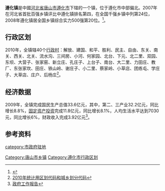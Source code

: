 {{中国乡级行政区
|行政区全称 = 遵化镇
|景观照片文件名 = 
|景观照片描述 = 
|汉语拼音 = 
|其他语言 = 
|其他语言名称 = 
|位置图文件名 = 
|位置图描述 = 
|自定义图片=
|上级行政区 = [[河北省|河北省]][[唐山市|唐山市]][[遵化市|遵化市]]
|行政区类别 = [[镇|镇]]
|行政区划代码 = 130281100
|行政区划 = 40
|村委会 = 40
|居委会 = 
|建置时间 = 1953年
|领导职位 = 
|领导名称 = 
|政府驻地 =
|毗邻 = 
|地理坐标 = 
|总面积 = 31.48平方千米
|总人口 = 3.7万
|户籍人口 = 
|户籍人口年份 = 
|常住人口 = 
|常住人口年份 = 
|人口密度 = 
|GDP = 33.6亿
|GDP年份 = 2009
|邮政编码 = 064200
|电话区号 = 0315
|官方网站 = 
|网站名称 = 
}}
'''遵化镇'''是中國[[河北省|河北省]][[唐山市|唐山市]][[遵化市|遵化市]]下辖的一个镇，位于遵化市中部偏北。2007年在河北省首批百强乡镇评比中遵化镇排名第四，在全国千强乡镇中列第24位，2008年遵化镇居全国乡镇综合实力500强第20位。<ref>{{Cite web |url=http://www.he.xinhuanet.com/zfwq/zunhua/zhz/xzdt.htm |title=京东名镇-遵化镇 |access-date=2011-05-05 |archive-date=2019-07-23 |archive-url=https://web.archive.org/web/20190723041318/http://www.he.xinhuanet.com/zfwq/zunhua/zhz/xzdt.htm |dead-url=no }}</ref>。

==行政区划==
2010年，全镇辖40个[[行政村|行政村]]：解放、建国、和平、胜利、民主、自由、东关、南关、西关、北关、流水沟、三间房、小河、何家园、北台、下元、北二里、双园、东坝、大营子、张家窑、新立庄、孔庄子、上台子、南台、大二里、力田庄、教厂、东张家坎、田庄、铁山岭、谢庄子、小二里、蔡家岭、小草店、团练屯、学庄子、大草店、庄户、后杨庄<ref>
[http://www.stats.gov.cn/tjbz/cxfldm/2010/13/02/81/130281100.html 2010年统计用区划代码和城乡划分代码]{{dead link|date=2018年4月 |bot=InternetArchiveBot |fix-attempted=yes }}</ref>。

==经济数据==
2009年，全镇完成国民生产总值33.6亿元，其中，第二、三产业32.2亿元，同比增长8.8%，[[固定资产投资|固定资产投资]]完成11.8亿元，同比增长8.1%，人均生活水平达到7030元，同比增长6%，财政收入完成3.92亿元<ref>[http://www.zunhua.gov.cn/openshowc.asp?id=15338 政府工作报告]{{dead link|date=2018年4月 |bot=InternetArchiveBot |fix-attempted=yes }}</ref>。

==参考资料==
{{Reflist}}
 
{{遵化市行政区划}}
[[Category:唐山市乡镇|Category:唐山市乡镇]]
[[Category:遵化市行政区划|Category:遵化市行政区划]]
[[category:市政府驻地|category:市政府驻地]]